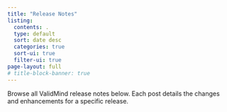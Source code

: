 ```yaml
---
title: "Release Notes"
listing:
  contents: .
  type: default
  sort: date desc
  categories: true
  sort-ui: true
  filter-ui: true
page-layout: full
# title-block-banner: true
---
```


Browse all ValidMind release notes below. Each post details the changes and enhancements for a specific release.
